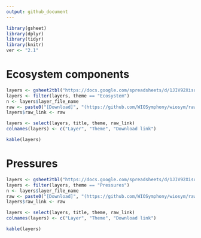 ```yaml
---
output: github_document
---
```


```r
library(gsheet)
library(dplyr)
library(tidyr)
library(knitr)
ver <- "2.1"
```


# Ecosystem components
```r
layers <- gsheet2tbl("https://docs.google.com/spreadsheets/d/1JIV92XisuBctBoVT53yqj0orPNRVyRQVEDtMq7R0fKw/edit?usp=sharing")
layers <- filter(layers, theme == "Ecosystem")
n <- layers$layer_file_name
raw <- paste0("[Download]", "(https://github.com/WIOSymphony/wiosym/raw/main/products/v", ver, "/output_geotiffs/eco/", n, ".tif)")
layers$raw_link <- raw

layers <- select(layers, title, theme, raw_link)
colnames(layers) <- c("Layer", "Theme", "Download link")
```

```r
kable(layers)
```

# Pressures
```r
layers <- gsheet2tbl("https://docs.google.com/spreadsheets/d/1JIV92XisuBctBoVT53yqj0orPNRVyRQVEDtMq7R0fKw/edit?usp=sharing")
layers <- filter(layers, theme == "Pressures")
n <- layers$layer_file_name
raw <- paste0("[Download]", "(https://github.com/WIOSymphony/wiosym/raw/main/products/v", ver, "/output_geotiffs/pres/", n, ".tif)")
layers$raw_link <- raw

layers <- select(layers, title, theme, raw_link)
colnames(layers) <- c("Layer", "Theme", "Download link")
```

```r
kable(layers)
```
